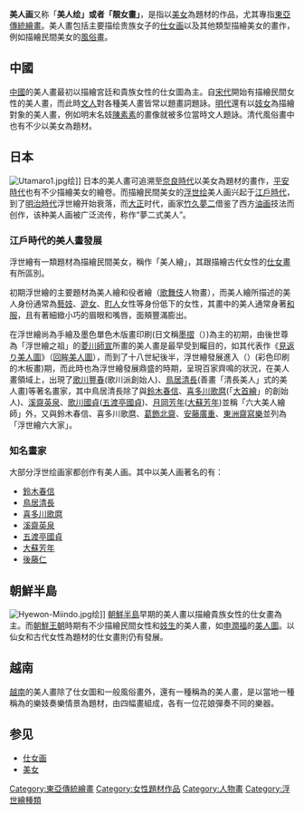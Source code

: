 {{redirect|美人圖}}
'''美人画'''又称「'''美人绘」或者「靚女畫」'''，是指以[[美女|美女]]為題材的作品，尤其專指[[東亞傳統繪畫|東亞傳統繪畫]]。美人畫包括主要描绘贵族女子的[[仕女画|仕女画]]以及其他類型描繪美女的畫作，例如描繪民間美女的[[風俗畫|風俗畫]]。

==中國==
[[中國|中國]]的美人畫最初以描繪宮廷和貴族女性的仕女圖為主。自[[宋代|宋代]]開始有描繪民間女性的美人畫，而此時[[文人|文人]]對各種美人畫皆常以題畫詞題詠。[[明代|明代]]還有以[[妓女|妓女]]為描繪對象的美人畫，例如明末名妓[[陳素素|陳素素]]的畫像就被多位當時文人題詠。清代風俗畫中也有不少以美女為題材。
==日本==
[[File:Utamaro1.jpg|thumb]]绘]]
日本的美人畫可追溯至[[奈良時代|奈良時代]]以美女為題材的畫作，[[平安時代|平安時代]]也有不少描繪美女的繪卷。而描繪民間美女的[[浮世绘|浮世绘]]美人画兴起于[[江戶時代|江戶時代]]，到了[[明治時代|明治時代]]浮世繪开始衰落，而[[大正|大正]]时代，画家[[竹久夢二|竹久夢二]]借鉴了西方[[油画|油画]]技法而创作，该种美人画被广泛流传，称作“夢二式美人”。

=== 江戶時代的美人畫發展 ===
浮世繪有一類題材為描繪民間美女，稱作「美人繪」，其跟描繪古代女性的[[仕女畫|仕女畫]]有所區別。

初期浮世繪的主要題材為美人繪和役者繪（[[歌舞伎|歌舞伎]]人物畫），而美人繪所描述的美人身份通常為[[藝妓|藝妓]]、[[遊女|遊女]]、[[町人|町人]]女性等身份低下的女性，其畫中的美人通常身著[[和服|和服]]，且有著細緻小巧的眉眼和嘴唇，面頰豐滿膨出。

在浮世繪尚為手繪及墨色單色木版畫印刷(日文稱[[墨摺|墨摺]]（{{lang-ja|'''すみずりえ'''}}）)為主的初期，由後世尊為「浮世繪之祖」的[[菱川師宣|菱川師宣]]所畫的美人畫是最早受到矚目的，如其代表作《[[見返り美人圖|見返り美人圖]]》（[[回眸美人圖|回眸美人圖]]），而到了十八世紀後半，浮世繪發展進入{{tsl|ja|錦繪|錦繪}}（{{lang-ja|'''にしきえ'''}}）(彩色印刷的木板畫)期，而此時也為浮世繪發展鼎盛的時期，呈現百家齊鳴的狀況，在美人畫領域上，出現了[[歌川豐春|歌川豐春]](歌川派創始人)、[[鳥居清長|鳥居清長]](善畫「清長美人」式的美人畫)等著名畫家，其中鳥居清長除了與[[鈴木春信|鈴木春信]]、[[喜多川歌麿|喜多川歌麿]](「[[大首繪|大首繪]]」的創始人)、[[溪齋英泉|溪齋英泉]]、[[歌川國貞|歌川國貞]]([[五渡亭國貞|五渡亭國貞]])、[[月岡芳年|月岡芳年]]([[大蘇芳年|大蘇芳年]])並稱「六大美人繪師」外，又與鈴木春信、喜多川歌麿、[[葛飾北齋|葛飾北齋]]、[[安藤廣重|安藤廣重]]、[[東洲齋寫樂|東洲齋寫樂]]並列為「浮世繪六大家」。

===知名畫家===
大部分浮世绘画家都创作有美人画。其中以美人画著名的有：
*[[鈴木春信|鈴木春信]]
*[[鳥居清長|鳥居清長]]
*[[喜多川歌麿|喜多川歌麿]]
*[[溪齋英泉|溪齋英泉]]
*[[五渡亭國貞|五渡亭國貞]]
*[[大蘇芳年|大蘇芳年]]
*[[後藤仁|後藤仁]]

==朝鮮半島==
[[File:Hyewon-Miindo.jpg|thumb]]绘]]
[[朝鮮半島|朝鮮半島]]早期的美人畫以描繪貴族女性的仕女畫為主。而[[朝鮮王朝|朝鮮王朝]]時期有不少描繪民間女性和[[妓生|妓生]]的美人畫，如[[申潤福|申潤福]]的[[美人圖_(申潤福)|美人圖]]。以仙女和古代女性為題材的仕女畫則仍有發展。

==越南==
[[越南|越南]]的美人畫除了仕女圖和一般風俗畫外，還有一種稱為{{link-vi|素女圖|Tranh tố nữ}}的美人畫，是以當地一種稱為{{link-vi|花娘|Hoa nương}}的樂妓奏樂情景為題材，由四幅畫組成，各有一位花娘彈奏不同的樂器。

==参见==
* [[仕女画|仕女画]]
* [[美女|美女]]

{{Authority control}}
[[Category:東亞傳統繪畫|Category:東亞傳統繪畫]]
[[Category:女性題材作品|Category:女性題材作品]]
[[Category:人物畫|Category:人物畫]]
[[Category:浮世繪種類|Category:浮世繪種類]]